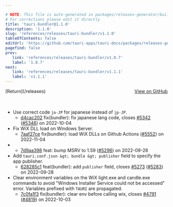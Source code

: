 ```yaml
---

# NOTE: This file is auto-generated in packages/releases-generator/build.ts
# For corrections please edit it directly
title: 'tauri-bundler@1.1.0'
description: '1.1.0'
slug: 'references/releases/tauri-bundler/v1.1.0'
tableOfContents: false
editUrl: 'https://github.com/tauri-apps/tauri-docs/packages/releases-generator/build.ts'
pagefind: false
prev:
   link: 'references/releases/tauri-bundler/v1.0.7'
   label: '1.0.7'
next:
   link: 'references/releases/tauri-bundler/v1.1.1'
   label: 'v1.1.1'
---
```


			

<ReleaseSidebar slug="references/releases/tauri-bundler"  packageName="tauri-bundler" />

<div style="margin-bottom:3rem; display: flex; justify-content: space-between; align-items: center"><span>[Return](/releases)</span><span><a href="https://github.com/tauri-apps/tauri/releases/tag/tauri-bundler-v1.1.0">View on GitHub</a></span></div>

- Use correct code `ja-JP` for japanese instead of `jp-JP`.
  - [d4cac202](https://www.github.com/tauri-apps/tauri/commit/d4cac202923fc34962721413f7051bca50002809) fix(bundler): fix japanese lang code, closes [#5342](https://www.github.com/tauri-apps/tauri/pull/5342) ([#5346](https://www.github.com/tauri-apps/tauri/pull/5346)) on 2022-10-04
- Fix WiX DLL load on Windows Server.
  - [7aaf27ce](https://www.github.com/tauri-apps/tauri/commit/7aaf27ce5f026547ed490731e37cfc917458bbd6) fix(bundler): load WiX DLLs on Github Actions ([#5552](https://www.github.com/tauri-apps/tauri/pull/5552)) on 2022-11-04
- - [7d9aa398](https://www.github.com/tauri-apps/tauri/commit/7d9aa3987efce2d697179ffc33646d086c68030c) feat: bump MSRV to 1.59 ([#5296](https://www.github.com/tauri-apps/tauri/pull/5296)) on 2022-09-28
- Add `tauri.conf.json &gt; bundle &gt; publisher` field to specify the app publisher.
  - [628285c1](https://www.github.com/tauri-apps/tauri/commit/628285c1cf43f03ed62378f3b6cc0c991317526f) feat(bundler): add `publisher` field, closes [#5273](https://www.github.com/tauri-apps/tauri/pull/5273) ([#5283](https://www.github.com/tauri-apps/tauri/pull/5283)) on 2022-09-28
- Clear environment variables on the WiX light.exe and candle.exe commands to avoid &quot;Windows Installer Service could not be accessed&quot; error. Variables prefixed with `TAURI` are propagated.
  - [7c0fa1f3](https://www.github.com/tauri-apps/tauri/commit/7c0fa1f3f93943b87a0042b5ba3bd6bb4099304a) fix(bundler): clear env before calling wix, closes [#4791](https://www.github.com/tauri-apps/tauri/pull/4791) ([#4819](https://www.github.com/tauri-apps/tauri/pull/4819)) on 2022-10-03

